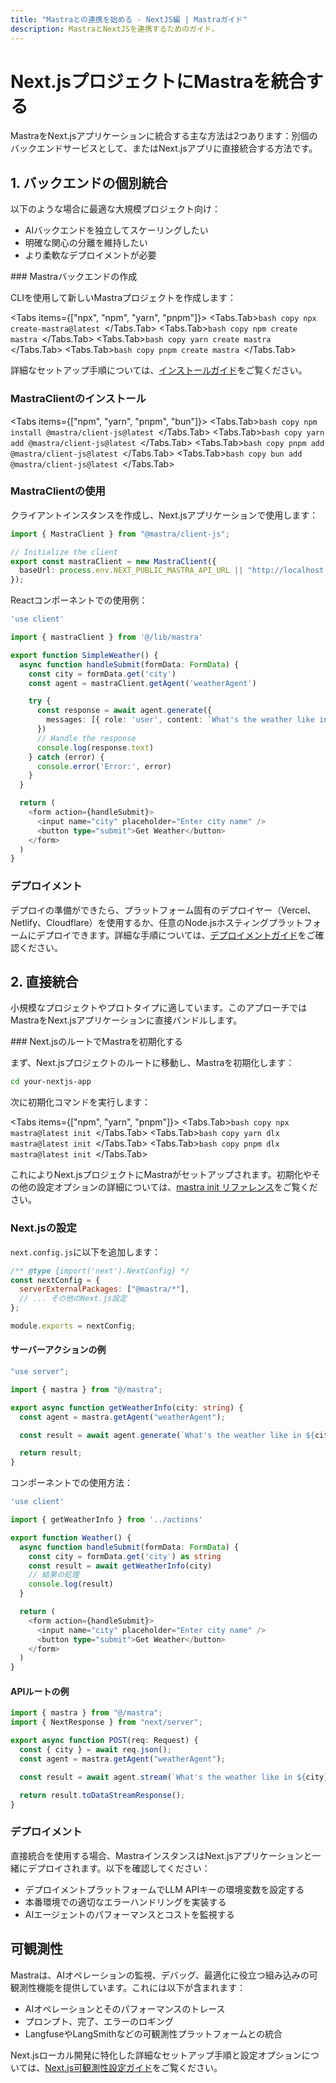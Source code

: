 ```yaml
---
title: "Mastraとの連携を始める - NextJS編 | Mastraガイド"
description: MastraとNextJSを連携するためのガイド。
---
```



# Next.jsプロジェクトにMastraを統合する

MastraをNext.jsアプリケーションに統合する主な方法は2つあります：別個のバックエンドサービスとして、またはNext.jsアプリに直接統合する方法です。

## 1. バックエンドの個別統合

以下のような場合に最適な大規模プロジェクト向け：

- AIバックエンドを独立してスケーリングしたい
- 明確な関心の分離を維持したい
- より柔軟なデプロイメントが必要

<Steps>
### Mastraバックエンドの作成

CLIを使用して新しいMastraプロジェクトを作成します：

<Tabs items={["npx", "npm", "yarn", "pnpm"]}>
  <Tabs.Tab>```bash copy npx create-mastra@latest ```</Tabs.Tab>
  <Tabs.Tab>```bash copy npm create mastra ```</Tabs.Tab>
  <Tabs.Tab>```bash copy yarn create mastra ```</Tabs.Tab>
  <Tabs.Tab>```bash copy pnpm create mastra ```</Tabs.Tab>
</Tabs>

詳細なセットアップ手順については、[インストールガイド](/docs/getting-started/installation)をご覧ください。

### MastraClientのインストール

<Tabs items={["npm", "yarn", "pnpm", "bun"]}>
  <Tabs.Tab>```bash copy npm install @mastra/client-js@latest ```</Tabs.Tab>
  <Tabs.Tab>```bash copy yarn add @mastra/client-js@latest ```</Tabs.Tab>
  <Tabs.Tab>```bash copy pnpm add @mastra/client-js@latest ```</Tabs.Tab>
  <Tabs.Tab>```bash copy bun add @mastra/client-js@latest ```</Tabs.Tab>
</Tabs>

### MastraClientの使用

クライアントインスタンスを作成し、Next.jsアプリケーションで使用します：

```typescript filename="lib/mastra.ts" copy
import { MastraClient } from "@mastra/client-js";

// Initialize the client
export const mastraClient = new MastraClient({
  baseUrl: process.env.NEXT_PUBLIC_MASTRA_API_URL || "http://localhost:4111",
});
```

Reactコンポーネントでの使用例：

```typescript filename="app/components/SimpleWeather.tsx" copy
'use client'

import { mastraClient } from '@/lib/mastra'

export function SimpleWeather() {
  async function handleSubmit(formData: FormData) {
    const city = formData.get('city')
    const agent = mastraClient.getAgent('weatherAgent')

    try {
      const response = await agent.generate({
        messages: [{ role: 'user', content: `What's the weather like in ${city}?` }],
      })
      // Handle the response
      console.log(response.text)
    } catch (error) {
      console.error('Error:', error)
    }
  }

  return (
    <form action={handleSubmit}>
      <input name="city" placeholder="Enter city name" />
      <button type="submit">Get Weather</button>
    </form>
  )
}
```

### デプロイメント

デプロイの準備ができたら、プラットフォーム固有のデプロイヤー（Vercel、Netlify、Cloudflare）を使用するか、任意のNode.jsホスティングプラットフォームにデプロイできます。詳細な手順については、[デプロイメントガイド](/docs/deployment/deployment)をご確認ください。

</Steps>

## 2. 直接統合

小規模なプロジェクトやプロトタイプに適しています。このアプローチではMastraをNext.jsアプリケーションに直接バンドルします。

<Steps>
### Next.jsのルートでMastraを初期化する

まず、Next.jsプロジェクトのルートに移動し、Mastraを初期化します：

```bash copy
cd your-nextjs-app
```

次に初期化コマンドを実行します：

<Tabs items={["npm", "yarn", "pnpm"]}>
  <Tabs.Tab>```bash copy npx mastra@latest init ```</Tabs.Tab>
  <Tabs.Tab>```bash copy yarn dlx mastra@latest init ```</Tabs.Tab>
  <Tabs.Tab>```bash copy pnpm dlx mastra@latest init ```</Tabs.Tab>
</Tabs>

これによりNext.jsプロジェクトにMastraがセットアップされます。初期化やその他の設定オプションの詳細については、[mastra init リファレンス](/reference/cli/init)をご覧ください。

### Next.jsの設定

`next.config.js`に以下を追加します：

```js filename="next.config.js" copy
/** @type {import('next').NextConfig} */
const nextConfig = {
  serverExternalPackages: ["@mastra/*"],
  // ... その他のNext.js設定
};

module.exports = nextConfig;
```

#### サーバーアクションの例

```typescript filename="app/actions.ts" copy
"use server";

import { mastra } from "@/mastra";

export async function getWeatherInfo(city: string) {
  const agent = mastra.getAgent("weatherAgent");

  const result = await agent.generate(`What's the weather like in ${city}?`);

  return result;
}
```

コンポーネントでの使用方法：

```typescript filename="app/components/Weather.tsx" copy
'use client'

import { getWeatherInfo } from '../actions'

export function Weather() {
  async function handleSubmit(formData: FormData) {
    const city = formData.get('city') as string
    const result = await getWeatherInfo(city)
    // 結果の処理
    console.log(result)
  }

  return (
    <form action={handleSubmit}>
      <input name="city" placeholder="Enter city name" />
      <button type="submit">Get Weather</button>
    </form>
  )
}
```

#### APIルートの例

```typescript filename="app/api/chat/route.ts" copy
import { mastra } from "@/mastra";
import { NextResponse } from "next/server";

export async function POST(req: Request) {
  const { city } = await req.json();
  const agent = mastra.getAgent("weatherAgent");

  const result = await agent.stream(`What's the weather like in ${city}?`);

  return result.toDataStreamResponse();
}
```

### デプロイメント

直接統合を使用する場合、MastraインスタンスはNext.jsアプリケーションと一緒にデプロイされます。以下を確認してください：

- デプロイメントプラットフォームでLLM APIキーの環境変数を設定する
- 本番環境での適切なエラーハンドリングを実装する
- AIエージェントのパフォーマンスとコストを監視する
  </Steps>

## 可観測性

Mastraは、AIオペレーションの監視、デバッグ、最適化に役立つ組み込みの可観測性機能を提供しています。これには以下が含まれます：

- AIオペレーションとそのパフォーマンスのトレース
- プロンプト、完了、エラーのロギング
- LangfuseやLangSmithなどの可観測性プラットフォームとの統合

Next.jsローカル開発に特化した詳細なセットアップ手順と設定オプションについては、[Next.js可観測性設定ガイド](/docs/observability/nextjs-tracing)をご覧ください。
